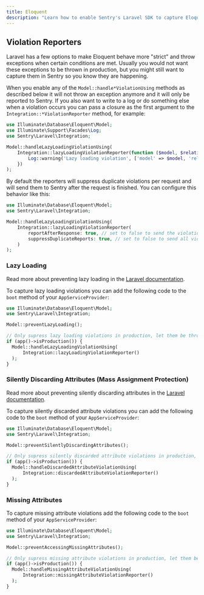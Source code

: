 ```yaml
---
title: Eloquent
description: "Learn how to enable Sentry's Laravel SDK to capture Eloquent model violations."
---
```


## Violation Reporters

Laravel has a few options to make Eloquent behave more "strict" and throw exceptions when certain conditions are met. Usually you would not want these exceptions to be thrown in production, but you might still want to capture them in Sentry so you know they are happening.

When you enable any of the `Model::handle*ViolationUsing` methods as described below it will not throw an exception anymore and it will only be reported to Sentry. If you also want to write to a log or do something else when a violation occurs you can pass a closure as the first argument to the `Integration::*ViolationReporter` method, for example:

```php
use Illuminate\Database\Eloquent\Model;
use Illuminate\Support\Facades\Log;
use Sentry\Laravel\Integration;

Model::handleLazyLoadingViolationUsing(
    Integration::lazyLoadingViolationReporter(function ($model, $relation) {
        Log::warning('Lazy loading violation', ['model' => $model, 'relation' => $relation]);
    })
);
```

By default the reporters will suppress duplicate violations per request and will send them to Sentry after the request is finished. You can configure this behavior like this:

```php
use Illuminate\Database\Eloquent\Model;
use Sentry\Laravel\Integration;

Model::handleLazyLoadingViolationUsing(
    Integration::lazyLoadingViolationReporter(
        reportAfterResponse: true, // set to false to send the violation immediately
        suppressDuplicateReports: true, // set to false to send all violations, even if reported before in the same request
    )
);
```

### Lazy Loading

<Note>

Read more about preventing lazy loading in the [Laravel documentation](https://laravel.com/docs/11.x/eloquent-relationships#preventing-lazy-loading).

</Note>

To capture lazy loading violations you can add the following code to the `boot` method of your `AppServiceProvider`:

```php
use Illuminate\Database\Eloquent\Model;
use Sentry\Laravel\Integration;

Model::preventLazyLoading();

// Only supress lazy loading violations in production, let them be thrown in other environments
if (app()->isProduction()) {
  Model::handleLazyLoadingViolationUsing(
      Integration::lazyLoadingViolationReporter()
  );
}
```

### Silently Discarding Attributes (Mass Assignment Protection)

<Note>

Read more about preventing silently discarding attributes in the [Laravel documentation](https://laravel.com/docs/11.x/eloquent#configuring-eloquent-strictness).

</Note>

To capture silently discarded attribute violations you can add the following code to the `boot` method of your `AppServiceProvider`:

```php
use Illuminate\Database\Eloquent\Model;
use Sentry\Laravel\Integration;

Model::preventSilentlyDiscardingAttributes();

// Only supress silently discarded attribute violations in production, let them be thrown in other environments
if (app()->isProduction()) {
  Model::handleDiscardedAttributeViolationUsing(
      Integration::discardedAttributeViolationReporter()
  );
}
```

### Missing Attributes

To capture missing attribute violations add the following code to the `boot` method of your `AppServiceProvider`:

```php
use Illuminate\Database\Eloquent\Model;
use Sentry\Laravel\Integration;

Model::preventAccessingMissingAttributes();

// Only supress missing attribute violations in production, let them be thrown in other environments
if (app()->isProduction()) {
  Model::handleMissingAttributeViolationUsing(
      Integration::missingAttributeViolationReporter()
  );
}
```
